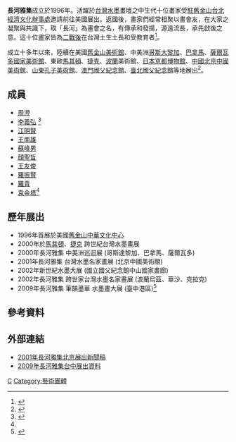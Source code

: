 '''長河雅集'''成立於1996年。活躍於[[台灣|台灣]][[水墨|水墨]]畫壇之中生代十位畫家受[[駐舊金山台北經濟文化辦事處|駐舊金山台北經濟文化辦事處]]邀請前往美國展出。返國後，畫家們經常相聚以畫會友，在大家之凝聚與共識下，取「長河」為畫會之名，有傳承和發揚，源遠流長，承先啟後之意。這十位畫家皆為[[臺灣戰後時期|二戰後]]在台灣土生土長和受教育者<ref>{{cite news |author1=李光真 |title=水墨長河繪出台灣新貌 |url=https://www.taiwanpanorama.com.tw/Articles/Details?Guid=dd12c1a7-d563-4ef5-83cf-c338a579d0bf |accessdate=2022-01-25 |work=台灣光華雜誌 |date=1997-08 |language=zh-hant |archive-date=2022-01-25 |archive-url=https://web.archive.org/web/20220125162440/https://www.taiwanpanorama.com.tw/Articles/Details?Guid=dd12c1a7-d563-4ef5-83cf-c338a579d0bf |dead-url=no }}</ref>。

成立十多年以來，陸續在美國[[舊金山美術館|舊金山美術館]]、中美洲[[哥斯大黎加|哥斯大黎加]]、[[巴拿馬|巴拿馬]]、[[薩爾瓦多國家美術館|薩爾瓦多國家美術館]]、東歐[[馬其頓|馬其頓]]、[[捷克|捷克]]、[[波蘭|波蘭]]美術館、[[日本京都博物館|日本京都博物館]]、[[中國北京中國美術館|中國北京中國美術館]]、[[山東孔子美術館|山東孔子美術館]]、[[澳門國父紀念館|澳門國父紀念館]]、[[臺北國父紀念館|臺北國父紀念館]]等地展出<ref name="「新世紀台灣水墨名家聯展」">{{cite web |title=「新世紀台灣水墨名家聯展」八月七日起在北京中國美術館隆重推出 |url=https://www.sef.org.tw/article-1-15-1585 |website=財團法人海峽交流基金會 |accessdate=2022-01-25 |language=zh-hant |date=2020-07-28 |archive-date=2022-01-25 |archive-url=https://web.archive.org/web/20220125163532/https://www.sef.org.tw/article-1-15-1585 |dead-url=no }}</ref>。

==成員==
* [[周澄|周澄]]
* [[李義弘|李義弘]] <ref>{{cite web |author1=吳樹南 |title=在川近況：李義弘水墨畫集 |url=https://publications.culture.tainan.gov.tw/index.php?option=product&lang=cht&task=pageinfo&id=1169&belongid=415&index=11 |website=臺南市政府文化局出版品資訊網 |accessdate=2022-01-25 |language=zh-hant |archive-date=2022-01-25 |archive-url=https://web.archive.org/web/20220125162914/https://publications.culture.tainan.gov.tw/index.php?option=product&lang=cht&task=pageinfo&id=1169&belongid=415&index=11 |dead-url=no }}</ref>
* [[江明賢|江明賢]] 
* [[王南雄|王南雄]] 
* [[蘇峰男|蘇峰男]] 
* [[顏聖哲|顏聖哲]] 
* [[王友俊|王友俊]] 
* [[羅振賢|羅振賢]]
* [[羅青|羅青]]
* [[袁金塔|袁金塔]]<ref name="「新世紀台灣水墨名家聯展」"></ref>

==歷年展出==
* 1996年首展於美國[[舊金山|舊金山]][[中華文化中心|中華文化中心]]
* 2000年於[[馬其頓|馬其頓]]、[[捷克|捷克]] 跨世紀台灣水墨畫展
* 2000年長河雅集 中美洲巡迴展 (哥斯達黎加、巴拿馬、薩爾瓦多)
* 2001年長河雅集 台灣水墨名家畫展 (北京中國美術館)
* 2002年新世紀水墨大展 (國立國父紀念館中山國家畫廊)
* 2002年長河雅集 跨世家台灣水墨名家畫展 (波蘭烏茲、華沙、克拉克)
* 2009年長河雅集 筆韻墨華 水墨畫大展 (臺中港區)<ref>{{cite web |title=2009長河雅集「筆韻墨華」臺中港區水墨畫大展 |url=https://www.tcsac.gov.tw/Exhibition/Exhibition_More?id=4c05344280e44c389311b96f3c3f83f4 |website=臺中市港區藝術中心 |accessdate=2022-01-25 |language=zh-hant |date=2009-03-07 |archive-date=2022-01-25 |archive-url=https://web.archive.org/web/20220125162031/https://www.tcsac.gov.tw/Exhibition/Exhibition_More?id=4c05344280e44c389311b96f3c3f83f4 |dead-url=no }}</ref>

== 參考資料 ==
{{reflist|2}}

==外部連結==
* [http://www.sef.org.tw/ct.asp?xItem=1922&ctNode=4338&mp=19 2001年長河雅集北京展出新聞稿]
* [https://web.archive.org/web/20090510014727/http://event.cca.gov.tw/cca_event.asp?ev_code=B0609007291 2009年長河雅集台中展出資料]

[[Category:臺灣畫家|C]]
[[Category:藝術團體|Category:藝術團體]]